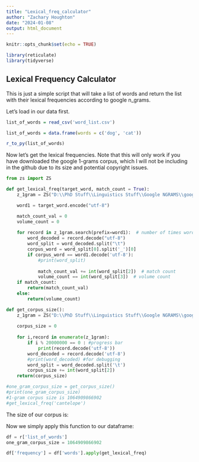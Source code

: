 ```yaml
---
title: "Lexical_freq_calculator"
author: "Zachary Houghton"
date: "2024-01-08"
output: html_document
---
```


```r
knitr::opts_chunk$set(echo = TRUE)

library(reticulate)
library(tidyverse)
```

## Lexical Frequency Calculator

This is just a simple script that will take a list of words and return the list with their lexical frequencies according to google n_grams.

Let's load in our data first.

```r
list_of_words = read_csv('word_list.csv')

list_of_words = data.frame(words = c('dog', 'cat'))

r_to_py(list_of_words)
```

Now let's get the lexical frequencies. Note that this will only work if you have downloaded the google 1-grams corpus, which I will not be including in the github due to its size and potential copyright issues.

```python

from zs import ZS

def get_lexical_freq(target_word, match_count = True):
    z_1gram = ZS("D:\\PhD Stuff\\Linguistics Stuff\\Google NGRAMS\\google-books-eng-us-all-20120701-1gram.zs")

    word1 = target_word.encode("utf-8")

    match_count_val = 0
    volume_count = 0
    
    for record in z_1gram.search(prefix=word1):  # number of times word1 appears total
        word_decoded = record.decode("utf-8")
        word_split = word_decoded.split("\t")
        corpus_word = word_split[0].split('_')[0]
        if corpus_word == word1.decode('utf-8'):
            #print(word_split)
            
            match_count_val += int(word_split[2])  # match count
            volume_count == int(word_split[3])  # volume count
    if match_count:
        return(match_count_val)
    else:
        return(volume_count)

def get_corpus_size():
    z_1gram = ZS("D:\\PhD Stuff\\Linguistics Stuff\\Google NGRAMS\\google-books-eng-us-all-20120701-1gram.zs")
    
    corpus_size = 0
    
    for i,record in enumerate(z_1gram):
        if i % 20000000 == 0 : #progress bar
            print(record.decode('utf-8'))
        word_decoded = record.decode('utf-8')
        #print(word_decoded) #for debugging
        word_split = word_decoded.split('\t')
        corpus_size += int(word_split[2])
    return(corpus_size)

#one_gram_corpus_size = get_corpus_size()
#print(one_gram_corpus_size)
#1-gram corpus size is 1064909866902
#get_lexical_freq('cantelope') 
```

The size of our corpus is:

Now we simply apply this function to our dataframe:

```python
df = r['list_of_words']
one_gram_corpus_size = 1064909866902

df['frequency'] = df['words'].apply(get_lexical_freq)
```
